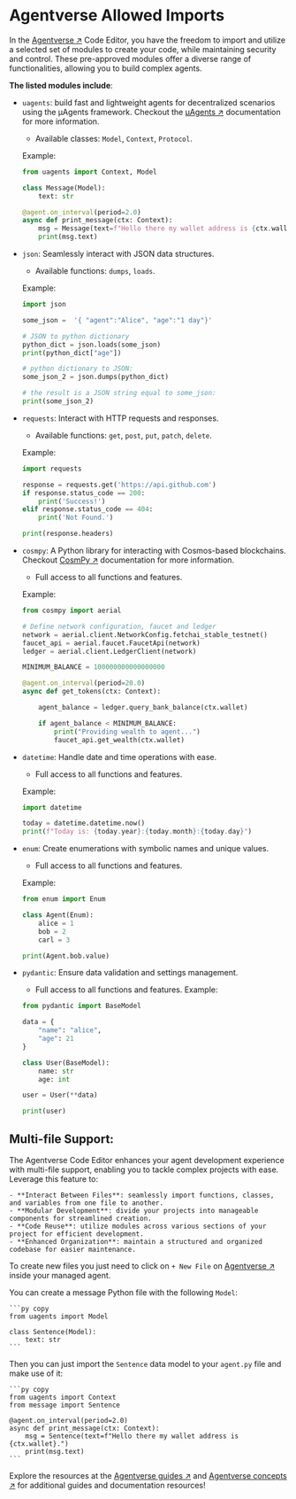 # Agentverse Allowed Imports

In the [Agentverse ↗](https://agentverse.ai/) Code Editor, you have the freedom to import and utilize a selected set of modules to create your code, while maintaining security and control. These pre-approved modules offer a diverse range of functionalities, allowing you to build complex agents.

**The listed modules include**:

- `uagents`: build fast and lightweight agents for decentralized scenarios using the μAgents framework. Checkout the [μAgents ↗](/concepts#μagents) documentation for more information.

     - Available classes: `Model`, `Context`, `Protocol`.

    Example:

    ```py copy
    from uagents import Context, Model

    class Message(Model):
        text: str

    @agent.on_interval(period=2.0)
    async def print_message(ctx: Context):
        msg = Message(text=f"Hello there my wallet address is {ctx.wallet}.")
        print(msg.text)
    ```

- `json`: Seamlessly interact with JSON data structures.

     - Available functions: `dumps`, `loads`.

    Example:

    ```py copy
    import json

    some_json =  '{ "agent":"Alice", "age":"1 day"}'

    # JSON to python dictionary
    python_dict = json.loads(some_json)
    print(python_dict["age"])

    # python dictionary to JSON:
    some_json_2 = json.dumps(python_dict)

    # the result is a JSON string equal to some_json:
    print(some_json_2)
    ```

- `requests`: Interact with HTTP requests and responses.

     - Available functions: `get`, `post`, `put`, `patch`, `delete`.

    Example:

    ```py copy
    import requests

    response = requests.get('https://api.github.com')
    if response.status_code == 200:
        print('Success!')
    elif response.status_code == 404:
        print('Not Found.')

    print(response.headers)
    ```

- `cosmpy`: A Python library for interacting with Cosmos-based blockchains. Checkout [CosmPy ↗](/guides/fetch-network/cosmpy/install) documentation for more information.

     - Full access to all functions and features.

    Example:

    ```py copy
    from cosmpy import aerial

    # Define network configuration, faucet and ledger
    network = aerial.client.NetworkConfig.fetchai_stable_testnet()
    faucet_api = aerial.faucet.FaucetApi(network)
    ledger = aerial.client.LedgerClient(network)

    MINIMUM_BALANCE = 100000000000000000

    @agent.on_interval(period=20.0)
    async def get_tokens(ctx: Context):

        agent_balance = ledger.query_bank_balance(ctx.wallet)

        if agent_balance < MINIMUM_BALANCE:
            print("Providing wealth to agent...")
            faucet_api.get_wealth(ctx.wallet)
    ```


- `datetime`: Handle date and time operations with ease.

     - Full access to all functions and features.

    Example:

    ```py copy
    import datetime

    today = datetime.datetime.now()
    print(f"Today is: {today.year}:{today.month}:{today.day}")
    ```

- `enum`: Create enumerations with symbolic names and unique values.

     - Full access to all functions and features.

    Example:

    ```py copy
    from enum import Enum

    class Agent(Enum):
        alice = 1
        bob = 2
        carl = 3

    print(Agent.bob.value)
    ```

- `pydantic`: Ensure data validation and settings management.

     - Full access to all functions and features.
    Example:

    ```py copy
    from pydantic import BaseModel

    data = {
        "name": "alice",
        "age": 21
    }

    class User(BaseModel):
        name: str
        age: int

    user = User(**data)

    print(user)
    ```

## Multi-file Support:

The Agentverse Code Editor enhances your agent development experience with multi-file support, enabling you to tackle complex projects with ease. Leverage this feature to:

    - **Interact Between Files**: seamlessly import functions, classes, and variables from one file to another.
    - **Modular Development**: divide your projects into manageable components for streamlined creation.
    - **Code Reuse**: utilize modules across various sections of your project for efficient development.
    - **Enhanced Organization**: maintain a structured and organized codebase for easier maintenance.

To create new files you just need to click on `+ New File` on [Agentverse ↗](https://agentverse.ai/) inside your managed agent.

You can create a message Python file with the following `Model`:

    ```py copy
    from uagents import Model

    class Sentence(Model):
        text: str
    ```

Then you can just import the `Sentence` data model to your `agent.py` file and make use of it:

    ```py copy
    from uagents import Context
    from message import Sentence

    @agent.on_interval(period=2.0)
    async def print_message(ctx: Context):
        msg = Sentence(text=f"Hello there my wallet address is {ctx.wallet}.")
        print(msg.text)
    ```

Explore the resources at the [Agentverse guides ↗](/guides#agentverse) and [Agentverse concepts ↗](/concepts#agentverse) for additional guides and documentation resources!
